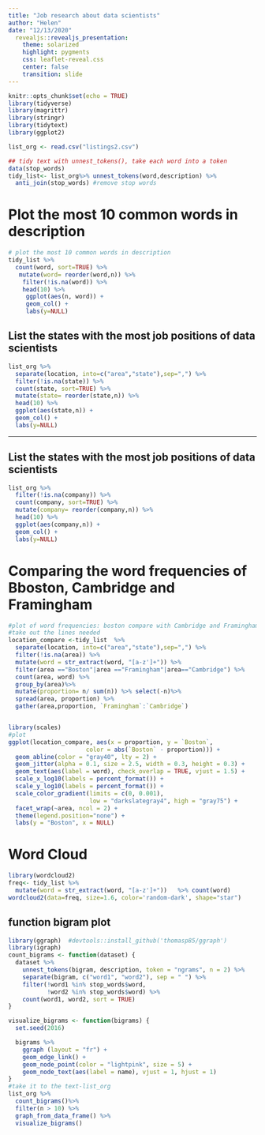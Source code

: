 ```yaml
---
title: "Job research about data scientists"
author: "Helen"
date: "12/13/2020"
  revealjs::revealjs_presentation:
    theme: solarized
    highlight: pygments
    css: leaflet-reveal.css
    center: false
    transition: slide
---
```


```r
knitr::opts_chunk$set(echo = TRUE)
library(tidyverse)
library(magrittr)
library(stringr)
library(tidytext)
library(ggplot2)
```


```r
list_org <- read.csv("listings2.csv")

## tidy text with unnest_tokens(), take each word into a token
data(stop_words)
tidy_list<- list_org%>% unnest_tokens(word,description) %>%
  anti_join(stop_words) #remove stop words
```

# Plot the most 10 common words in description 
```r
# plot the most 10 common words in description
tidy_list %>%
  count(word, sort=TRUE) %>% 
   mutate(word= reorder(word,n)) %>%
    filter(!is.na(word)) %>%
    head(10) %>%
     ggplot(aes(n, word)) +
     geom_col() +
     labs(y=NULL)
```
## List the states with the most job positions of data scientists
```r
list_org %>% 
  separate(location, into=c("area","state"),sep=",") %>%
  filter(!is.na(state)) %>%
  count(state, sort=TRUE) %>% 
  mutate(state= reorder(state,n)) %>%
  head(10) %>%
  ggplot(aes(state,n)) +
  geom_col() +
  labs(y=NULL)

```

-----
## List the states with the most job positions of data scientists
```r
list_org %>%
  filter(!is.na(company)) %>%
  count(company, sort=TRUE) %>% 
  mutate(company= reorder(company,n)) %>%
  head(10) %>%
  ggplot(aes(company,n)) +
  geom_col() +
  labs(y=NULL)
```

# Comparing the word frequencies of Bboston, Cambridge and Framingham
```r
#plot of word frequencies: boston compare with Cambridge and Framingham
#take out the lines needed
location_compare <-tidy_list  %>%
  separate(location, into=c("area","state"),sep=",") %>%
  filter(!is.na(area)) %>%
  mutate(word = str_extract(word, "[a-z']+")) %>%
  filter(area =="Boston"|area =="Framingham"|area=="Cambridge") %>%
  count(area, word) %>%
  group_by(area)%>%
  mutate(proportion= n/ sum(n)) %>% select(-n)%>%
  spread(area, proportion) %>%
  gather(area,proportion, `Framingham`:`Cambridge`) 


library(scales)
#plot
ggplot(location_compare, aes(x = proportion, y = `Boston`, 
                      color = abs(`Boston` - proportion))) +
  geom_abline(color = "gray40", lty = 2) +
  geom_jitter(alpha = 0.1, size = 2.5, width = 0.3, height = 0.3) +
  geom_text(aes(label = word), check_overlap = TRUE, vjust = 1.5) +
  scale_x_log10(labels = percent_format()) +
  scale_y_log10(labels = percent_format()) +
  scale_color_gradient(limits = c(0, 0.001), 
                       low = "darkslategray4", high = "gray75") +
  facet_wrap(~area, ncol = 2) +
  theme(legend.position="none") +
  labs(y = "Boston", x = NULL)
```

# Word Cloud
```r
library(wordcloud2) 
freq<- tidy_list %>% 
  mutate(word = str_extract(word, "[a-z']+"))   %>% count(word)
wordcloud2(data=freq, size=1.6, color='random-dark', shape="star")
```

## function bigram plot 
```r
library(ggraph)  #devtools::install_github('thomasp85/ggraph')
library(igraph)
count_bigrams <- function(dataset) {
  dataset %>%
    unnest_tokens(bigram, description, token = "ngrams", n = 2) %>%
    separate(bigram, c("word1", "word2"), sep = " ") %>%
    filter(!word1 %in% stop_words$word,
           !word2 %in% stop_words$word) %>%
    count(word1, word2, sort = TRUE)
}

visualize_bigrams <- function(bigrams) {
  set.seed(2016)

  bigrams %>%
    ggraph (layout = "fr") +
    geom_edge_link() +
    geom_node_point(color = "lightpink", size = 5) +
    geom_node_text(aes(label = name), vjust = 1, hjust = 1)
}
#take it to the text-list_org
list_org %>%
  count_bigrams()%>%
  filter(n > 10) %>%
  graph_from_data_frame() %>%
  visualize_bigrams()
```
